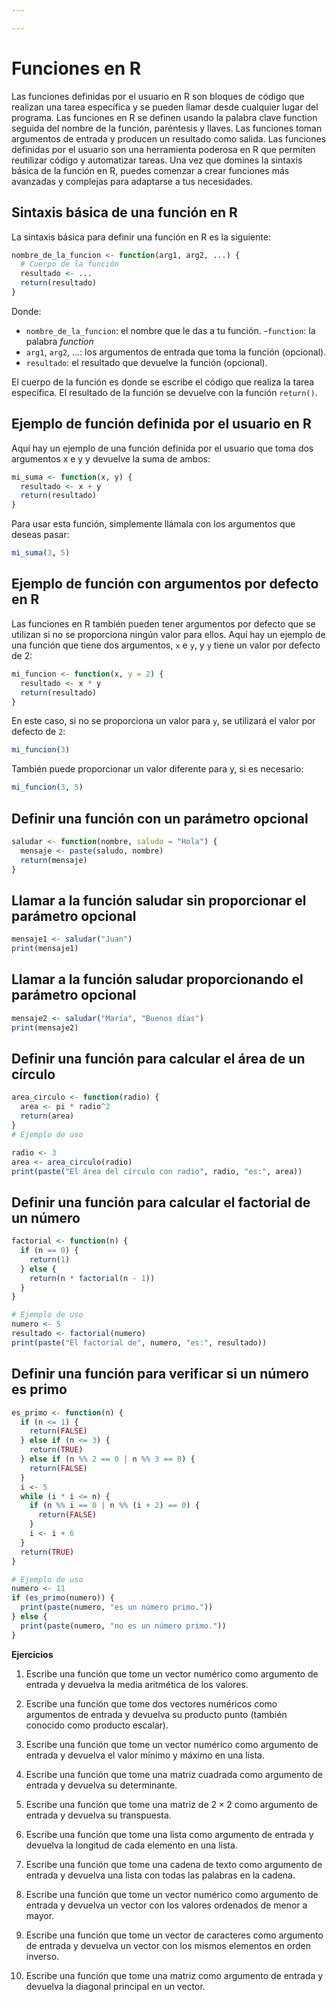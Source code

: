 ---

---
# Funciones en R {#functions}

Las funciones definidas por el usuario en R son bloques de código que realizan una tarea específica y se pueden llamar desde cualquier lugar del programa. Las funciones en R se definen usando la palabra clave function seguida del nombre de la función, paréntesis y llaves. Las funciones toman argumentos de entrada y producen un resultado como salida.
Las funciones definidas por el usuario son una herramienta poderosa en R que permiten reutilizar código y automatizar tareas. Una vez que domines la sintaxis básica de la función en R, puedes comenzar a crear funciones más avanzadas y complejas para adaptarse a tus necesidades. 

## Sintaxis básica de una función en R
La sintaxis básica para definir una función en R es la siguiente:

```{r}
nombre_de_la_funcion <- function(arg1, arg2, ...) {
  # Cuerpo de la función
  resultado <- ...
  return(resultado)
}

```

Donde:

- `nombre_de_la_funcion`: el nombre que le das a tu función.
-`function`: la palabra *function*
- `arg1`, `arg2`, ...: los argumentos de entrada que toma la función (opcional).
- `resultado`: el resultado que devuelve la función (opcional).

El cuerpo de la función es donde se escribe el código que realiza la tarea específica. El resultado de la función se devuelve con la función `return()`.

## Ejemplo de función definida por el usuario en R

Aquí hay un ejemplo de una función definida por el usuario que toma dos argumentos x e y y devuelve la suma de ambos:


```{r}
mi_suma <- function(x, y) {
  resultado <- x + y
  return(resultado)
}

```

Para usar esta función, simplemente llámala con los argumentos que deseas pasar:

```{r}
mi_suma(3, 5)

```

## Ejemplo de función con argumentos por defecto en R
Las funciones en R también pueden tener argumentos por defecto que se utilizan si no se proporciona ningún valor para ellos. Aquí hay un ejemplo de una función que tiene dos argumentos, `x` e `y`, y `y` tiene un valor por defecto de 2:


```{r}
mi_funcion <- function(x, y = 2) {
  resultado <- x * y
  return(resultado)
}
```

En este caso, si no se proporciona un valor para `y`, se utilizará el valor por defecto de `2`:
```{r}
mi_funcion(3)
```

También puede proporcionar un valor diferente para y, si es necesario:



```{r}
mi_funcion(3, 5)
```


## Definir una función con un parámetro opcional

```{r}
saludar <- function(nombre, saludo = "Hola") {
  mensaje <- paste(saludo, nombre)
  return(mensaje)
}
```


## Llamar a la función saludar sin proporcionar el parámetro opcional
```{r}
mensaje1 <- saludar("Juan")
print(mensaje1)
```

## Llamar a la función saludar proporcionando el parámetro opcional

```{r}
mensaje2 <- saludar("María", "Buenos días")
print(mensaje2)
```

## Definir una función para calcular el área de un círculo

```{r}
area_circulo <- function(radio) {
  area <- pi * radio^2
  return(area)
}
# Ejemplo de uso

radio <- 3
area <- area_circulo(radio)
print(paste("El área del círculo con radio", radio, "es:", area))
```

## Definir una función para calcular el factorial de un número

```{r}
factorial <- function(n) {
  if (n == 0) {
    return(1)
  } else {
    return(n * factorial(n - 1))
  }
}

# Ejemplo de uso
numero <- 5
resultado <- factorial(numero)
print(paste("El factorial de", numero, "es:", resultado))
```

## Definir una función para verificar si un número es primo

```{r}
es_primo <- function(n) {
  if (n <= 1) {
    return(FALSE)
  } else if (n <= 3) {
    return(TRUE)
  } else if (n %% 2 == 0 | n %% 3 == 0) {
    return(FALSE)
  }
  i <- 5
  while (i * i <= n) {
    if (n %% i == 0 | n %% (i + 2) == 0) {
      return(FALSE)
    }
    i <- i + 6
  }
  return(TRUE)
}

# Ejemplo de uso
numero <- 11
if (es_primo(numero)) {
  print(paste(numero, "es un número primo."))
} else {
  print(paste(numero, "no es un número primo."))
}
```



**Ejercicios**

1. Escribe una función que tome un vector numérico como argumento de entrada y devuelva la media aritmética de los valores.

2. Escribe una función que tome dos vectores numéricos como argumentos de entrada y devuelva su producto punto (también conocido como producto escalar).

3. Escribe una función que tome un vector numérico como argumento de entrada y devuelva el valor mínimo y máximo en una lista.

4. Escribe una función que tome una matriz cuadrada como argumento de entrada y devuelva su determinante.

5. Escribe una función que tome una matriz de $2 \times 2$ como argumento de entrada y devuelva su transpuesta.

6. Escribe una función que tome una lista como argumento de entrada y devuelva la longitud de cada elemento en una lista.

7. Escribe una función que tome una cadena de texto como argumento de entrada y devuelva una lista con todas las palabras en la cadena.

8. Escribe una función que tome un vector numérico como argumento de entrada y devuelva un vector con los valores ordenados de menor a mayor.

9. Escribe una función que tome un vector de caracteres como argumento de entrada y devuelva un vector con los mismos elementos en orden inverso.

10. Escribe una función que tome una matriz como argumento de entrada y devuelva la diagonal principal en un vector.



